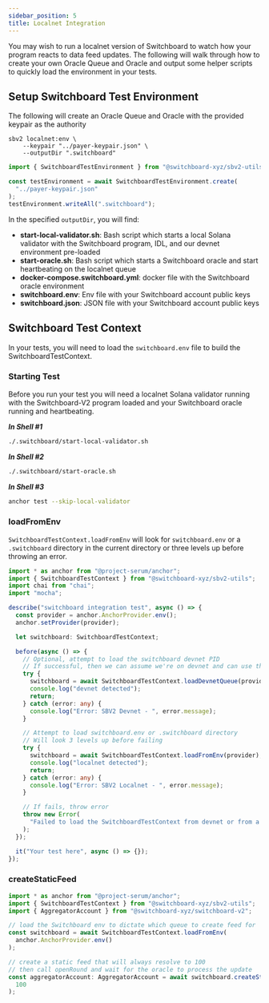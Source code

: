 ```yaml
---
sidebar_position: 5
title: Localnet Integration
---
```



You may wish to run a localnet version of Switchboard to watch how your program reacts to data feed updates. The following will walk through how to create your own Oracle Queue and Oracle and output some helper scripts to quickly load the environment in your tests.

## Setup Switchboard Test Environment

The following will create an Oracle Queue and Oracle with the provided keypair as the authority

<Tabs>
  <TabItem value="CLI" label="CLI" default>

```shell
sbv2 localnet:env \
    --keypair "../payer-keypair.json" \
    --outputDir ".switchboard"
```

  </TabItem>
  <TabItem value="Typescript" label="Typescript">

```typescript
import { SwitchboardTestEnvironment } from "@switchboard-xyz/sbv2-utils";

const testEnvironment = await SwitchboardTestEnvironment.create(
  "../payer-keypair.json"
);
testEnvironment.writeAll(".switchboard");
```

  </TabItem>
</Tabs>

In the specified `outputDir`, you will find:

- **start-local-validator.sh**: Bash script which starts a local Solana validator with the Switchboard program, IDL, and our devnet environment pre-loaded
- **start-oracle.sh**: Bash script which starts a Switchboard oracle and start heartbeating on the localnet queue
- **docker-compose.switchboard.yml**: docker file with the Switchboard oracle environment
- **switchboard.env**: Env file with your Switchboard account public keys
- **switchboard.json**: JSON file with your Switchboard account public keys

## Switchboard Test Context

In your tests, you will need to load the `switchboard.env` file to build the SwitchboardTestContext.

### Starting Test

Before you run your test you will need a localnet Solana validator running with the Switchboard-V2 program loaded and your Switchboard oracle running and heartbeating.

**_In Shell #1_**

```bash
./.switchboard/start-local-validator.sh
```

**_In Shell #2_**

```bash
./.switchboard/start-oracle.sh
```

**_In Shell #3_**

```bash
anchor test --skip-local-validator
```

### loadFromEnv

`SwitchboardTestContext.loadFromEnv` will look for `switchboard.env` or a `.switchboard` directory in the current directory or three levels up before throwing an error.

<Tabs>
  <TabItem value="Typescript" label="Typescript" default>

```typescript
import * as anchor from "@project-serum/anchor";
import { SwitchboardTestContext } from "@switchboard-xyz/sbv2-utils";
import chai from "chai";
import "mocha";

describe("switchboard integration test", async () => {
  const provider = anchor.AnchorProvider.env();
  anchor.setProvider(provider);

  let switchboard: SwitchboardTestContext;

  before(async () => {
    // Optional, attempt to load the switchboard devnet PID
    // If successful, then we can assume we're on devnet and can use the public permissionless queue
    try {
      switchboard = await SwitchboardTestContext.loadDevnetQueue(provider);
      console.log("devnet detected");
      return;
    } catch (error: any) {
      console.log("Error: SBV2 Devnet - ", error.message);
    }

    // Attempt to load switchboard.env or .switchboard directory
    // Will look 3 levels up before failing
    try {
      switchboard = await SwitchboardTestContext.loadFromEnv(provider);
      console.log("localnet detected");
      return;
    } catch (error: any) {
      console.log("Error: SBV2 Localnet - ", error.message);
    }

    // If fails, throw error
    throw new Error(
      "Failed to load the SwitchboardTestContext from devnet or from a switchboard.env file"
    );
  });

  it("Your test here", async () => {});
});
```

  </TabItem>
</Tabs>

### createStaticFeed

<Tabs>
  <TabItem value="Typescript" label="Typescript" default>

```typescript
import * as anchor from "@project-serum/anchor";
import { SwitchboardTestContext } from "@switchboard-xyz/sbv2-utils";
import { AggregatorAccount } from "@switchboard-xyz/switchboard-v2";

// load the Switchboard env to dictate which queue to create feed for
const switchboard = await SwitchboardTestContext.loadFromEnv(
  anchor.AnchorProvider.env()
);

// create a static feed that will always resolve to 100
// then call openRound and wait for the oracle to process the update
const aggregatorAccount: AggregatorAccount = await switchboard.createStaticFeed(
  100
);
```

  </TabItem>
</Tabs>
